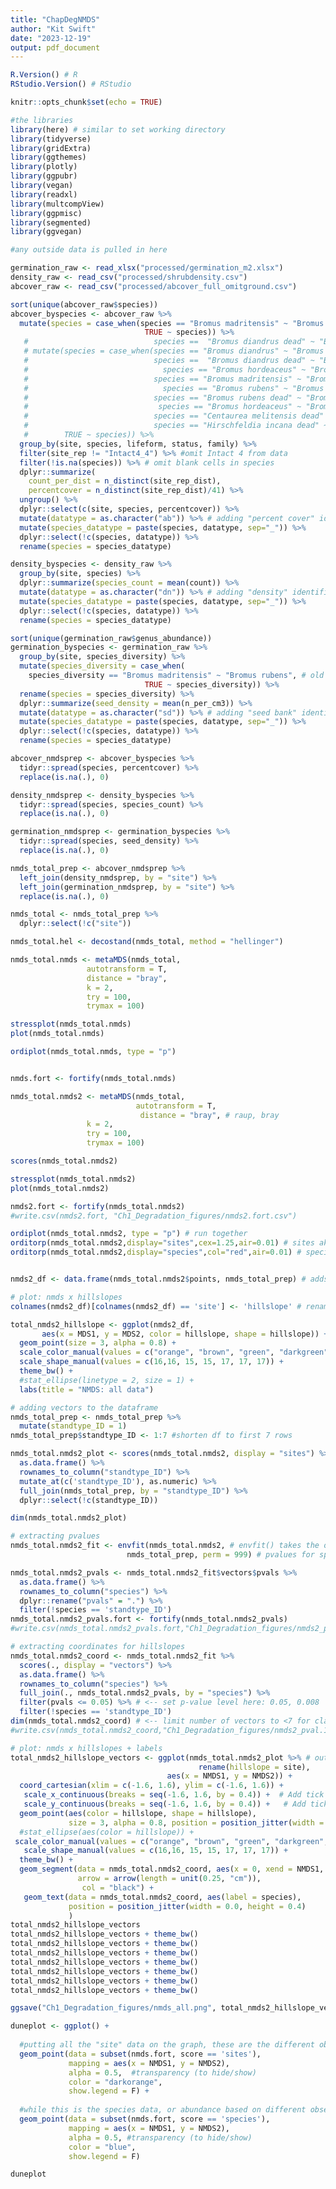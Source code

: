 ```yaml
---
title: "ChapDegNMDS"
author: "Kit Swift"
date: "2023-12-19"
output: pdf_document
---
```

```r
R.Version() # R
RStudio.Version() # RStudio
```


```r
knitr::opts_chunk$set(echo = TRUE)

#the libraries
library(here) # similar to set working directory
library(tidyverse)
library(gridExtra)
library(ggthemes)
library(plotly)
library(ggpubr)
library(vegan)
library(readxl) 
library(multcompView) 
library(ggpmisc)
library(segmented)
library(ggvegan)
```


```r
#any outside data is pulled in here

germination_raw <- read_xlsx("processed/germination_m2.xlsx")
density_raw <- read_csv("processed/shrubdensity.csv")
abcover_raw <- read_csv("processed/abcover_full_omitground.csv")


```


```r
sort(unique(abcover_raw$species))
abcover_byspecies <- abcover_raw %>% 
  mutate(species = case_when(species == "Bromus madritensis" ~ "Bromus rubens", # old name ~ new name
                              TRUE ~ species)) %>%
   #                            species ==  "Bromus diandrus dead" ~ "Brom)
   # mutate(species = case_when(species == "Bromus diandrus" ~ "Bromus spp.", # old name ~ new name
   #                            species ==  "Bromus diandrus dead" ~ "Bromus spp. dead",
   #                              species == "Bromus hordeaceus" ~ "Bromus spp.",
   #                            species == "Bromus madritensis" ~ "Bromus spp.",
   #                              species == "Bromus rubens" ~ "Bromus spp.",
   #                            species == "Bromus rubens dead" ~ "Bromus spp. dead",
   #                             species == "Bromus hordeaceus" ~ "Bromus spp.",
   #                            species == "Centaurea melitensis dead" ~ "Centaurea melitensis",
   #                            species == "Hirschfeldia incana dead" ~ "Hirschfeldia incana",
   #        TRUE ~ species)) %>%
  group_by(site, species, lifeform, status, family) %>% 
  filter(site_rep != "Intact4_4") %>% #omit Intact 4 from data
  filter(!is.na(species)) %>% # omit blank cells in species 
  dplyr::summarize(
    count_per_dist = n_distinct(site_rep_dist), 
    percentcover = n_distinct(site_rep_dist)/41) %>% 
  ungroup() %>%
  dplyr::select(c(site, species, percentcover)) %>% 
  mutate(datatype = as.character("ab")) %>% # adding "percent cover" identifier to species name
  mutate(species_datatype = paste(species, datatype, sep="_")) %>% 
  dplyr::select(!c(species, datatype)) %>% 
  rename(species = species_datatype)

density_byspecies <- density_raw %>% 
  group_by(site, species) %>% 
  dplyr::summarize(species_count = mean(count)) %>% 
  mutate(datatype = as.character("dn")) %>% # adding "density" identifier to species name
  mutate(species_datatype = paste(species, datatype, sep="_")) %>% 
  dplyr::select(!c(species, datatype)) %>% 
  rename(species = species_datatype)

sort(unique(germination_raw$genus_abundance))
germination_byspecies <- germination_raw %>%
  group_by(site, species_diversity) %>%
  mutate(species_diversity = case_when(
    species_diversity == "Bromus madritensis" ~ "Bromus rubens", # old name ~ new name
                              TRUE ~ species_diversity)) %>%
  rename(species = species_diversity) %>%
  dplyr::summarize(seed_density = mean(n_per_cm3)) %>% 
  mutate(datatype = as.character("sd")) %>% # adding "seed bank" identifier to species name
  mutate(species_datatype = paste(species, datatype, sep="_")) %>% 
  dplyr::select(!c(species, datatype)) %>% 
  rename(species = species_datatype)

abcover_nmdsprep <- abcover_byspecies %>%
  tidyr::spread(species, percentcover) %>% 
  replace(is.na(.), 0)

density_nmdsprep <- density_byspecies %>%
  tidyr::spread(species, species_count) %>%
  replace(is.na(.), 0)

germination_nmdsprep <- germination_byspecies %>%
  tidyr::spread(species, seed_density) %>% 
  replace(is.na(.), 0)

nmds_total_prep <- abcover_nmdsprep %>%
  left_join(density_nmdsprep, by = "site") %>%
  left_join(germination_nmdsprep, by = "site") %>% 
  replace(is.na(.), 0) 

nmds_total <- nmds_total_prep %>%
  dplyr::select(!c("site"))
```

```r


nmds_total.hel <- decostand(nmds_total, method = "hellinger")

nmds_total.nmds <- metaMDS(nmds_total, 
                 autotransform = T,
                 distance = "bray",
                 k = 2,
                 try = 100,
                 trymax = 100)

stressplot(nmds_total.nmds)
plot(nmds_total.nmds)

ordiplot(nmds_total.nmds, type = "p")


nmds.fort <- fortify(nmds_total.nmds)
```

```r

nmds_total.nmds2 <- metaMDS(nmds_total, 
                            autotransform = T,
                             distance = "bray", # raup, bray
                 k = 2,
                 try = 100,
                 trymax = 100)

scores(nmds_total.nmds2)

stressplot(nmds_total.nmds2)
plot(nmds_total.nmds2)

nmds2.fort <- fortify(nmds_total.nmds2)
#write.csv(nmds2.fort, "Ch1_Degradation_figures/nmds2.fort.csv")

ordiplot(nmds_total.nmds2, type = "p") # run together 
orditorp(nmds_total.nmds2,display="sites",cex=1.25,air=0.01) # sites aka. hillslopes
orditorp(nmds_total.nmds2,display="species",col="red",air=0.01) # species 


nmds2_df <- data.frame(nmds_total.nmds2$points, nmds_total_prep) # adds NMDS1 and NMDS2 values

# plot: nmds x hillslopes
colnames(nmds2_df)[colnames(nmds2_df) == 'site'] <- 'hillslope' # rename "site" to "hillslope"

total_nmds2_hillslope <- ggplot(nmds2_df, 
       aes(x = MDS1, y = MDS2, color = hillslope, shape = hillslope)) + # shape = site, color = site
  geom_point(size = 3, alpha = 0.8) +
  scale_color_manual(values = c("orange", "brown", "green", "darkgreen", "lightblue", "blue", "navy")) + #"gray0", "gray30", "gray60"
  scale_shape_manual(values = c(16,16, 15, 15, 17, 17, 17)) + 
  theme_bw() +
  #stat_ellipse(linetype = 2, size = 1) +
  labs(title = "NMDS: all data")

# adding vectors to the dataframe
nmds_total_prep <- nmds_total_prep %>% 
  mutate(standtype_ID = 1)
nmds_total_prep$standtype_ID <- 1:7 #shorten df to first 7 rows

nmds_total.nmds2_plot <- scores(nmds_total.nmds2, display = "sites") %>% 
  as.data.frame() %>% 
  rownames_to_column("standtype_ID") %>% 
  mutate_at(c('standtype_ID'), as.numeric) %>% 
  full_join(nmds_total_prep, by = "standtype_ID") %>%  
  dplyr::select(!c(standtype_ID)) 

dim(nmds_total.nmds2_plot)

# extracting pvalues
nmds_total.nmds2_fit <- envfit(nmds_total.nmds2, # envfit() takes the output of metaMDS() and the species matrix you created
                          nmds_total_prep, perm = 999) # pvalues for spp and stand, site, stand_core

nmds_total.nmds2_pvals <- nmds_total.nmds2_fit$vectors$pvals %>% 
  as.data.frame() %>% 
  rownames_to_column("species") %>% 
  dplyr::rename("pvals" = ".") %>% 
  filter(!species == 'standtype_ID')
nmds_total.nmds2_pvals.fort <- fortify(nmds_total.nmds2_pvals)
#write.csv(nmds_total.nmds2_pvals.fort,"Ch1_Degradation_figures/nmds2_pvals.csv")

# extracting coordinates for hillslopes
nmds_total.nmds2_coord <- nmds_total.nmds2_fit %>% 
  scores(., display = "vectors") %>% 
  as.data.frame() %>% 
  rownames_to_column("species") %>% 
  full_join(., nmds_total.nmds2_pvals, by = "species") %>% 
  filter(pvals <= 0.05) %>% # <-- set p-value level here: 0.05, 0.008
  filter(!species == 'standtype_ID')
dim(nmds_total.nmds2_coord) # <-- limit number of vectors to <7 for clarity
#write.csv(nmds_total.nmds2_coord,"Ch1_Degradation_figures/nmds2_pval.1.csv")

# plot: nmds x hillslopes + labels 
total_nmds2_hillslope_vectors <- ggplot(nmds_total.nmds2_plot %>% # output of scores()
                                          rename(hillslope = site), 
                                   aes(x = NMDS1, y = NMDS2)) +
  coord_cartesian(xlim = c(-1.6, 1.6), ylim = c(-1.6, 1.6)) +
   scale_x_continuous(breaks = seq(-1.6, 1.6, by = 0.4)) +  # Add tick marks 
   scale_y_continuous(breaks = seq(-1.6, 1.6, by = 0.4)) +   # Add tick marks
  geom_point(aes(color = hillslope, shape = hillslope), 
             size = 3, alpha = 0.8, position = position_jitter(width = 0.1, height = 0.1)) + 
  #stat_ellipse(aes(color = hillslope)) +
 scale_color_manual(values = c("orange", "brown", "green", "darkgreen", "lightblue", "cornflowerblue", "blue")) + #"gray0",
   scale_shape_manual(values = c(16,16, 15, 15, 17, 17, 17)) + 
  theme_bw() +
  geom_segment(data = nmds_total.nmds2_coord, aes(x = 0, xend = NMDS1, y = 0, yend = NMDS2),
               arrow = arrow(length = unit(0.25, "cm")),
                col = "black") +
   geom_text(data = nmds_total.nmds2_coord, aes(label = species),  
             position = position_jitter(width = 0.0, height = 0.4)
             )
total_nmds2_hillslope_vectors 
total_nmds2_hillslope_vectors + theme_bw()
total_nmds2_hillslope_vectors + theme_bw()
total_nmds2_hillslope_vectors + theme_bw()
total_nmds2_hillslope_vectors + theme_bw()
total_nmds2_hillslope_vectors + theme_bw()
total_nmds2_hillslope_vectors + theme_bw()
total_nmds2_hillslope_vectors + theme_bw()

ggsave("Ch1_Degradation_figures/nmds_all.png", total_nmds2_hillslope_vectors, width = 8, height = 6)
```

```r

duneplot <- ggplot() + 
  
  #putting all the "site" data on the graph, these are the different observations
  geom_point(data = subset(nmds.fort, score == 'sites'),
             mapping = aes(x = NMDS1, y = NMDS2),
             alpha = 0.5,  #transparency (to hide/show)
             color = "darkorange",
             show.legend = F) +
  
  #while this is the species data, or abundance based on different observations. 
  geom_point(data = subset(nmds.fort, score == 'species'), 
             mapping = aes(x = NMDS1, y = NMDS2),
             alpha = 0.5, #transparency (to hide/show)
             color = "blue",
             show.legend = F) 

duneplot





```

